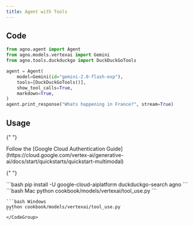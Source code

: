 ```yaml
---
title: Agent with Tools
---
```


## Code

```python cookbook/models/vertexai/tool_use.py
from agno.agent import Agent
from agno.models.vertexai import Gemini
from agno.tools.duckduckgo import DuckDuckGoTools

agent = Agent(
    model=Gemini(id="gemini-2.0-flash-exp"),
    tools=[DuckDuckGoTools()],
    show_tool_calls=True,
    markdown=True,
)
agent.print_response("Whats happening in France?", stream=True)
```

## Usage

<Steps>
  <Snippet file="create-venv-step.mdx" />

{" "}

<Step title="Authenticate with Google Cloud">
  Follow the [Google Cloud Authentication
  Guide](https://cloud.google.com/vertex-ai/generative-ai/docs/start/quickstarts/quickstart-multimodal)
</Step>

{" "}

<Step title="Install libraries">
  ```bash pip install -U google-cloud-aiplatform duckduckgo-search agno ```
</Step>

  <Step title="Run Agent">
    <CodeGroup>
    ```bash Mac
    python cookbook/models/vertexai/tool_use.py
    ```

    ```bash Windows
    python cookbook/models/vertexai/tool_use.py
    ```
    </CodeGroup>

  </Step>
</Steps>
